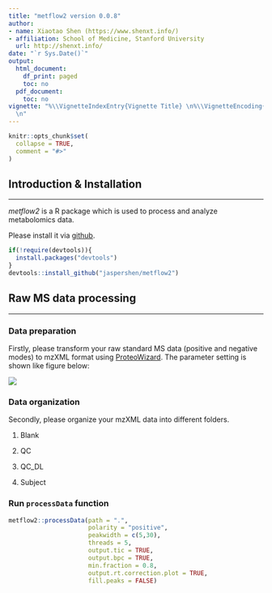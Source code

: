 ```yaml
---
title: "metflow2 version 0.0.8"
author:
- name: Xiaotao Shen (https://www.shenxt.info/)
- affiliation: School of Medicine, Stanford University
  url: http://shenxt.info/
date: "`r Sys.Date()`"
output:
  html_document:
    df_print: paged
    toc: no
  pdf_document:
    toc: no
vignette: "%\\VignetteIndexEntry{Vignette Title} \n%\\VignetteEncoding{UTF-8}\n%\\VignetteEngine{knitr::rmarkdown}
  \n"
---
```


```r
knitr::opts_chunk$set(
  collapse = TRUE,
  comment = "#>"
)
```

## **Introduction & Installation**
******************************************

*metflow2* is a R package which is used to process and analyze metabolomics data.


Please install it via [github](https://github.com/jaspershen/metflow2).

```r
if(!require(devtools)){
  install.packages("devtools")
}
devtools::install_github("jaspershen/metflow2")
```

## **Raw MS data processing**
******************************************

### **Data preparation**

Firstly, please transform your raw standard MS data (positive and negative modes) to mzXML format using [ProteoWizard](http://proteowizard.sourceforge.net/). The parameter setting is shown like figure below:

![](../man/figures/parameter_setting_MS_conventer.png)

### **Data organization**

Secondly, please organize your mzXML data into different folders. 

1. Blank

2. QC

3. QC_DL

4. Subject


### **Run `processData` function**


```r
metflow2::processData(path = ".", 
                      polarity = "positive", 
                      peakwidth = c(5,30), 
                      threads = 5, 
                      output.tic = TRUE,
                      output.bpc = TRUE, 
                      min.fraction = 0.8, 
                      output.rt.correction.plot = TRUE,
                      fill.peaks = FALSE)
```

